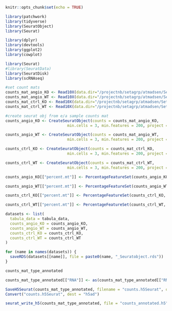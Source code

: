 

```r
knitr::opts_chunk$set(echo = TRUE)
```


```r
library(patchwork)
library(tidyverse)
library(SeuratObject)
library(Seurat)
```

```r
library(dplyr)
library(devtools)
library(ggplot2)
library(cowplot)
```


```r
library(Seurat)
#library(SeuratData)
library(SeuratDisk)
library(scRNAseq)
```



```r

#set count mats
counts_mat_angio_KO <- Read10X(data.dir="/projectnb/setagrp/atmadsen/Seta_aorticAneurysm_snRNA/results/soupX_ag_KO_filt/")
counts_mat_angio_WT <- Read10X(data.dir="/projectnb/setagrp/atmadsen/Seta_aorticAneurysm_snRNA/results/soupX_ag_WT_filt/")
counts_mat_ctrl_KO <- Read10X(data.dir="/projectnb/setagrp/atmadsen/Seta_aorticAneurysm_snRNA/results/soupX_ctrl_KO_filt/")
counts_mat_ctrl_WT <- Read10X(data.dir="/projectnb/setagrp/atmadsen/Seta_aorticAneurysm_snRNA/results/soupX_ctrl_WT_filt/")
```


```r

#create seurat obj from e/a sample counts mat
counts_angio_KO <- CreateSeuratObject(counts = counts_mat_angio_KO,
                           min.cells = 3, min.features = 200, project = "TY_SF_Angiotensin_II_KO")

counts_angio_WT <- CreateSeuratObject(counts = counts_mat_angio_WT,
                           min.cells = 3, min.features = 200, project = "TY_SF_Angiotensin_II_WT")

counts_ctrl_KO <- CreateSeuratObject(counts = counts_mat_ctrl_KO,
                           min.cells = 3, min.features = 200, project = "TY_SF_KO")

counts_ctrl_WT <- CreateSeuratObject(counts = counts_mat_ctrl_WT,
                           min.cells = 3, min.features = 200, project = "TY_SF_WT")

```


```r

counts_angio_KO[["percent.mt"]] <- PercentageFeatureSet(counts_angio_KO, pattern = "^mt-")

counts_angio_WT[["percent.mt"]] <- PercentageFeatureSet(counts_angio_WT, pattern = "^mt-")

counts_ctrl_KO[["percent.mt"]] <- PercentageFeatureSet(counts_ctrl_KO, pattern = "^mt-")

counts_ctrl_WT[["percent.mt"]] <- PercentageFeatureSet(counts_ctrl_WT, pattern = "^mt-")

```


```r

datasets <- list(
  tabula_data = tabula_data, 
  counts_angio_KO = counts_angio_KO, 
  counts_angio_WT = counts_angio_WT, 
  counts_ctrl_KO = counts_ctrl_KO, 
  counts_ctrl_WT = counts_ctrl_WT
)

for (name in names(datasets)) {
  saveRDS(datasets[[name]], file = paste0(name, "_Seuratobject.rds"))
}

```



```r

counts_mat_type_annotated

counts_mat_type_annotated[["RNA"]] <- as(counts_mat_type_annotated[["RNA"]], "Assay")   #convert to v3 assay

SaveH5Seurat(counts_mat_type_annotated, filename = "counts.h5Seurat", overwrite = T)
Convert("counts.h5Seurat", dest = "h5ad")

```


```r

seurat_write_h5(counts_mat_type_annotated, file = "counts_annotated.h5", assay.name = 'RNA')

```

